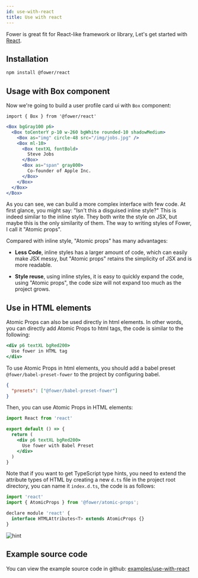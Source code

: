 ```yaml
---
id: use-with-react
title: Use with react
---
```


Fower is great fit for React-like framework or library, Let's get started with [React](https://reactjs.org/).

## Installation

```bash npm2yarn
npm install @fower/react
```

## Usage with Box component

Now we're going to build a user profile card ui with `Box` component:

```tsx
import { Box } from '@fower/react'
```

```jsx live
<Box bgGray100 p6>
  <Box toCenterY p-10 w-260 bgWhite rounded-10 shadowMedium>
    <Box as="img" circle-48 src="/img/jobs.jpg" />
    <Box ml-10>
      <Box textXL fontBold>
        Steve Jobs
      </Box>
      <Box as="span" gray800>
        Co-founder of Apple Inc.
      </Box>
    </Box>
  </Box>
</Box>
```

As you can see, we can build a more complex interface with few code. At first glance, you might say: "Isn't this a disguised inline style?" This is indeed similar to the inline style. They both write the style on JSX, but maybe this is the only similarity of them. The way to writing styles of Fower, I call it "Atomic props".

Compared with inline style, "Atomic props" has many advantages:

- **Less Code**, inline styles has a larger amount of code, which can easily make JSX messy, but "Atomic props" retains the simplicity of JSX and is more readable.

- **Style reuse**, using inline styles, it is easy to quickly expand the code, using "Atomic props", the code size will not expand too much as the project grows.

## Use in HTML elements

Atomic Props can also be used directly in html elements. In other words, you can directly add Atomic Props to html tags, the code is similar to the following:

```jsx
<div p6 textXL bgRed200>
  Use fower in HTML tag
</div>
```

To use Atomic Props in html elements, you should add a babel preset `@fower/babel-preset-fower` to the project by configuring babel.

```json title=".babelrc"
{
  "presets": ["@fower/babel-preset-fower"]
}
```

Then, you can use Atomic Props in HTML elements:

```jsx
import React from 'react'

export default () => {
  return (
    <div p6 textXL bgRed200>
      Use fower with Babel Preset
    </div>
  )
}
```

Note that if you want to get TypeScript type hints, you need to extend the attribute types of HTML by creating a new `d.ts` file in the project root directory, you can name it `index.d.ts`, the code is as follows:

```jsx title="index.d.ts"
import 'react'
import { AtomicProps } from '@fower/atomic-props';

declare module 'react' {
  interface HTMLAttributes<T> extends AtomicProps {}
}

```

![hint](/img/Intellisense.png)

## Example source code

You can view the example source code in github: [examples/use-with-react](https://github.com/forsigner/fower/tree/master/examples/example-react)
